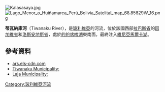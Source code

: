[[Image:Kalasasaya.jpg|right]]
[[Image:Lago_Menor_o_Huiñamarca_Perú_Bolivia_Satelital_map_68.85829W_16.png|thumb]]

'''蒂瓦納庫河'''（Tiwanaku River），是[[玻利維亞|玻利維亞]]的河流，位於該國西部[[拉巴斯省|拉巴斯省]]的[[因加維省|因加維省]]和[[洛斯安地斯省|洛斯安地斯省]]，處於[[的的喀喀湖|的的喀喀湖]]東南面，最終注入[[維尼亞馬爾卡湖|維尼亞馬爾卡湖]]。

==參考資料==
*[http://ars.els-cdn.com/content/image/1-s2.0-S0278416504000479-gr1.jpg ars.els-cdn.com]
*[https://web.archive.org/web/20141023083149/http://www.ine.gob.bo/publicaciones/visorPdf.aspx?Codigo=020803&tipo=1 Tiwanaku Municipality:] 
*[https://web.archive.org/web/20141026062145/http://www.ine.gob.bo/publicaciones/visorPdf.aspx?Codigo=021202&tipo=1 Laja Municipality:]

{{Bolivia-geo-stub}}
[[Category:玻利維亞河流|Category:玻利維亞河流]]